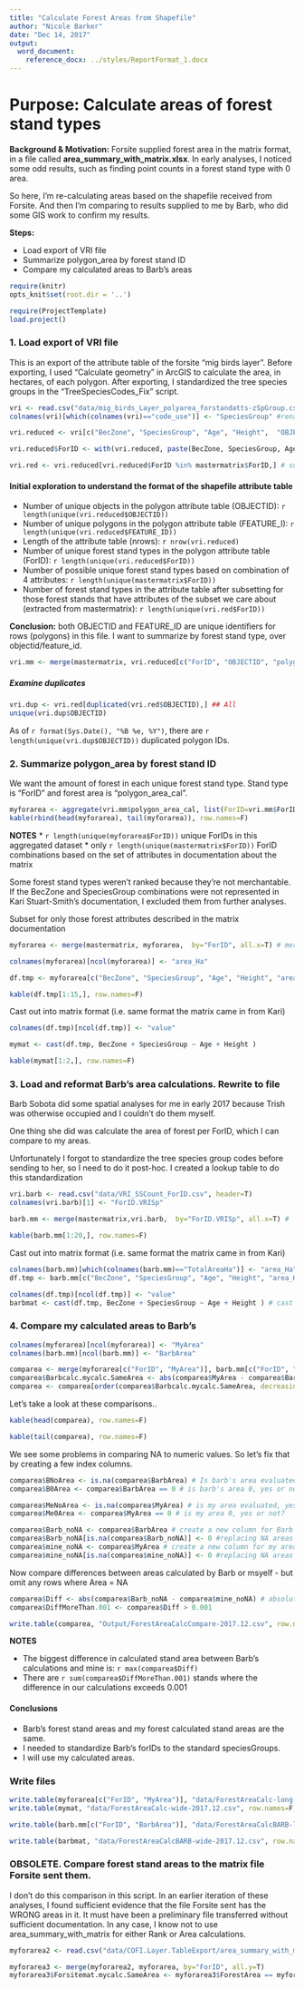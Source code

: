 ```yaml
---
title: "Calculate Forest Areas from Shapefile"
author: "Nicole Barker"
date: "Dec 14, 2017"
output: 
  word_document:
    reference_docx: ../styles/ReportFormat_1.docx
---
```


# Purpose: Calculate areas of forest stand types 

**Background & Motivation:** Forsite supplied forest area in the matrix format, in a file called __area_summary_with_matrix.xlsx__. In early analyses, I noticed some odd results, such as finding point counts in a forest stand type with 0 area. 

So here, I'm re-calculating areas based on the shapefile received from Forsite. And then I'm comparing to results supplied to me by Barb, who did some GIS work to confirm my results. 

**Steps:**

* Load export of VRI file
* Summarize polygon_area by forest stand ID 
* Compare my calculated areas to Barb's areas

``` r
require(knitr)
opts_knit$set(root.dir = '..')
```

```r
require(ProjectTemplate)
load.project()
```

### 1. Load export of VRI file

This is an export of the attribute table of the forsite "mig birds layer". Before exporting, I used "Calculate geometry" in ArcGIS to calculate the area, in hectares, of each polygon. After exporting, I standardized the tree species groups in the "TreeSpeciesCodes_Fix" script.

```r
vri <- read.csv("data/mig_birds_Layer_polyarea_forstandatts-zSpGroup.csv")  
colnames(vri)[which(colnames(vri)=="code_use")] <- "SpeciesGroup" #rename standardized species codes to "SpeciesGroup"

vri.reduced <- vri[c("BecZone", "SpeciesGroup", "Age", "Height",  "OBJECTID", "FEATURE_ID", "polygon_area_cal")]  # shrink to essential columns 

vri.reduced$ForID <- with(vri.reduced, paste(BecZone, SpeciesGroup, Age, Height, sep=".")) # create ForId

vri.red <- vri.reduced[vri.reduced$ForID %in% mastermatrix$ForID,] # subset the vri file for  those Forest Stands that are in the mastermatrix. These are those comprised of the subset of each attribute we care about.
```

#### Initial exploration to understand the format of the shapefile attribute table

* Number of unique objects in the polygon attribute table (OBJECTID): `r length(unique(vri.reduced$OBJECTID))`
* Number of unique polygons in the polygon attribute table (FEATURE_I): `r length(unique(vri.reduced$FEATURE_ID))`
* Length of the attribute table (nrows): `r nrow(vri.reduced)`
* Number of unique forest stand types in the polygon attribute table (ForID): `r length(unique(vri.reduced$ForID))`
* Number of possible unique forest stand types based on combination of 4 attributes: `r length(unique(mastermatrix$ForID))`
* Number of forest stand types in the attribute table after subsetting for those forest stands that have attributes of the subset we care about (extracted from mastermatrix): `r length(unique(vri.red$ForID))`

**Conclusion:** both OBJECTID and FEATURE_ID are unique identifiers for rows (polygons) in this file. I want to summarize by forest stand type, over objectid/feature_id.

``` r
vri.mm <- merge(mastermatrix, vri.reduced[c("ForID", "OBJECTID", "polygon_area_cal")], by="ForID", all=T)  # ensure all forest stand types have at least one row associated with them, even if there's no forest in that stand type, and even if it's not one of the 3360 forest types we care about. 
```

##### Examine duplicates

``` r
vri.dup <- vri.red[duplicated(vri.red$OBJECTID),] ## All 
unique(vri.dup$OBJECTID) 
```

As of `r format(Sys.Date(), "%B %e, %Y")`, there are `r length(unique(vri.dup$OBJECTID))` duplicated polygon IDs.

### 2. Summarize polygon_area by forest stand ID 

We want the amount of forest in each unique forest stand type. Stand type is "ForID" and forest area is "polygon_area_cal". 

``` r
myforarea <- aggregate(vri.mm$polygon_area_cal, list(ForID=vri.mm$ForID), FUN=function(x){sum(x, na.rm=T)}) # sum over polygons (objectids) with same forest stand id. 
kable(rbind(head(myforarea), tail(myforarea)), row.names=F)
```

**NOTES**
* `r length(unique(myforarea$ForID))` unique ForIDs in this aggregated dataset
* only `r length(unique(mastermatrix$ForID))` ForID combinations based on the set of attributes in documentation about the matrix

Some forest stand types weren't ranked because they're not merchantable. If the BecZone and SpeciesGroup combinations were not represented in Kari Stuart-Smith's documentation, I excluded them from further analyses.

Subset for only those forest attributes described in the matrix documentation
``` r
myforarea <- merge(mastermatrix, myforarea,  by="ForID", all.x=T) # merge to get other 4 stand attributes
```

``` r
colnames(myforarea)[ncol(myforarea)] <- "area_Ha"

df.tmp <- myforarea[c("BecZone", "SpeciesGroup", "Age", "Height", "area_Ha")]

kable(df.tmp[1:15,], row.names=F)
```

Cast out into matrix format (i.e. same format the matrix came in from Kari)

``` r
colnames(df.tmp)[ncol(df.tmp)] <- "value"

mymat <- cast(df.tmp, BecZone + SpeciesGroup ~ Age + Height ) 

kable(mymat[1:2,], row.names=F)
```

### 3. Load and reformat Barb's area calculations. Rewrite to file

Barb Sobota did some spatial analyses for me in early 2017 because Trish was otherwise occupied and I couldn't do them myself. 

One thing she did was calculate the area of forest per ForID, which I can compare to my areas. 

Unfortunately I forgot to standardize the tree species group codes before sending to her, so I need to do it post-hoc. I created a lookup table to do this standardization 

``` r
vri.barb <- read.csv("data/VRI_SSCount_ForID.csv", header=T)
colnames(vri.barb)[1] <- "ForID.VRISp"

barb.mm <- merge(mastermatrix,vri.barb,  by="ForID.VRISp", all.x=T) #  ensure all forest stand types have at least one row associated with them, even if there's no forest in that stand type. Also, eliminate ForIDs we don't want

kable(barb.mm[1:20,], row.names=F)
```

Cast out into matrix format (i.e. same format the matrix came in from Kari)

``` r
colnames(barb.mm)[which(colnames(barb.mm)=="TotalAreaHa")] <- "area_Ha"
df.tmp <- barb.mm[c("BecZone", "SpeciesGroup", "Age", "Height", "area_Ha")]

colnames(df.tmp)[ncol(df.tmp)] <- "value"
barbmat <- cast(df.tmp, BecZone + SpeciesGroup ~ Age + Height ) # cast into matrix format
```

### 4. Compare my calculated areas to Barb's

``` r
colnames(myforarea)[ncol(myforarea)] <- "MyArea"
colnames(barb.mm)[ncol(barb.mm)] <- "BarbArea"

comparea <- merge(myforarea[c("ForID", "MyArea")], barb.mm[c("ForID", "BarbArea", "ForID.VRISp")], by="ForID")
comparea$Barbcalc.mycalc.SameArea <- abs(comparea$MyArea - comparea$BarbArea) # compare mine to Barb's 
comparea <- comparea[order(comparea$Barbcalc.mycalc.SameArea, decreasing=T),]
```

Let's take a look at these comparisons..

``` r
kable(head(comparea), row.names=F)

kable(tail(comparea), row.names=F)
```

We see some problems in comparing NA to numeric values. So let's fix that by creating a few index columns. 

``` r
comparea$BNoArea <- is.na(comparea$BarbArea) # Is barb's area evaluated, yes or no?
comparea$B0Area <- comparea$BarbArea == 0 # is barb's area 0, yes or no?

comparea$MeNoArea <- is.na(comparea$MyArea) # is my area evaluated, yes or no?
comparea$Me0Area <- comparea$MyArea == 0 # is my area 0, yes or not?

comparea$Barb_noNA <- comparea$BarbArea # create a new column for Barb's area without NAs
comparea$Barb_noNA[is.na(comparea$Barb_noNA)] <- 0 #replacing NA areas with 0s so I can do remaining calculations
comparea$mine_noNA <- comparea$MyArea # create a new column for my area without NAs
comparea$mine_noNA[is.na(comparea$mine_noNA)] <- 0 #replacing NA areas with 0s so I can do remaining calculations
```

Now compare differences between areas calculated by Barb or msyelf - but omit any rows where Area = NA

``` r

comparea$Diff <- abs(comparea$Barb_noNA - comparea$mine_noNA) # absolute diff between barbs and my areas
comparea$DiffMoreThan.001 <- comparea$Diff > 0.001

write.table(comparea, "Output/ForestAreaCalcCompare-2017.12.csv", row.names=F, col.names=T, sep=",")

```

**NOTES**

* The biggest difference in calculated stand area between Barb's calculations and mine is: `r max(comparea$Diff)`
* There are `r sum(comparea$DiffMoreThan.001)` stands where the difference in our calculations exceeds 0.001

#### Conclusions
* Barb's forest stand areas and my forest calculated stand areas are the same.
* I needed to standardize Barb's forIDs to the standard speciesGroups. 
* I will use my calculated areas. 

### Write files

``` r
write.table(myforarea[c("ForID", "MyArea")], "data/ForestAreaCalc-long-2017.12.csv", sep=",", col.names=T, row.names=F)
write.table(mymat, "data/ForestAreaCalc-wide-2017.12.csv", row.names=F, col.names=T, sep=",")  
```

``` r
write.table(barb.mm[c("ForID", "BarbArea")], "data/ForestAreaCalcBARB-long-2017.12.csv", sep=",", col.names=T, row.names=F)

write.table(barbmat, "data/ForestAreaCalcBARB-wide-2017.12.csv", row.names=F, col.names=T, sep=",")  

```

### OBSOLETE. Compare forest stand areas to the matrix file Forsite sent them. 

I don't do this comparison in this script. In an earlier iteration of these analyses, I found sufficient evidence that the file Forsite sent has the WRONG areas in it. It must have been a preliminary file transferred without sufficient documentation. In any case, I know not to use area_summary_with_matrix for either Rank or Area calculations. 

``` r
myforarea2 <- read.csv("data/COFI.Layer.TableExport/area_summary_with_matrix-AREA-melt.csv", header=T)

myforarea3 <- merge(myforarea2, myforarea, by="ForID", all.y=T)
myforarea3$Forsitemat.mycalc.SameArea <- myforarea3$ForestArea == myforarea3$area_Ha
```
